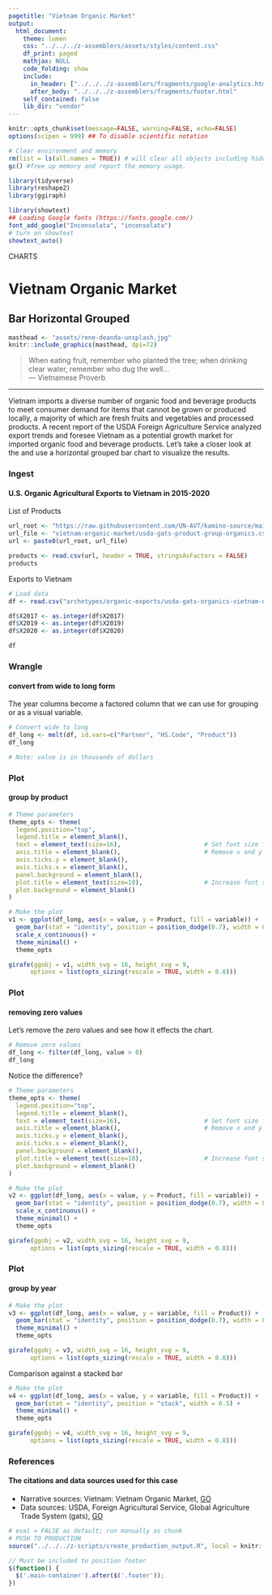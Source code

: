 ```yaml
---
pagetitle: "Vietnam Organic Market"
output:
  html_document:
    theme: lumen
    css: "../../../z-assemblers/assets/styles/content.css"
    df_print: paged
    mathjax: NULL
    code_folding: show
    include:
      in_header: ["../../../z-assemblers/fragments/google-analytics.html", "../../../z-assemblers/fragments/header.html"]
      after_body: "../../../z-assemblers/fragments/footer.html"
    self_contained: false
    lib_dir: "vendor"
---
```


```r

knitr::opts_chunk$set(message=FALSE, warning=FALSE, echo=FALSE)
options(scipen = 999) ## To disable scientific notation

# Clear environment and memory
rm(list = ls(all.names = TRUE)) # will clear all objects including hidden objects.
gc() #free up memory and report the memory usage.

library(tidyverse)
library(reshape2)
library(ggiraph)

library(showtext)
## Loading Google fonts (https://fonts.google.com/)
font_add_google("Inconsolata", "inconsolata")
# turn on showtext
showtext_auto()

```

<div class="activity">
CHARTS
</div>

# Vietnam Organic Market
## Bar Horizontal Grouped


```r

masthead <- "assets/rene-deanda-unsplash.jpg"
knitr::include_graphics(masthead, dpi=72)

```

> When eating fruit, remember who planted the tree; when drinking clear water, remember who dug the well...\
--- Vietnamese Proverb\

***

Vietnam imports a diverse number of organic food and beverage products to meet consumer demand for items that cannot be grown or produced locally, a majority of which are fresh fruits and vegetables and processed products.  A recent report of the USDA Foreign Agriculture Service analyzed export trends and foresee Vietnam as a potential growth market for imported organic food and beverage products.  Let's take a closer look at the and use a horizontal grouped bar chart to visualize the results.

### Ingest
#### U.S. Organic Agricultural Exports to Vietnam in 2015-2020

List of Products

```r

url_root <- "https://raw.githubusercontent.com/UN-AVT/kamino-source/main/sources/0-shared/data/"
url_file <- "vietnam-organic-market/usda-gats-product-group-organics.csv"
url <- paste0(url_root, url_file)

products <- read.csv(url, header = TRUE, stringsAsFactors = FALSE)
products

```

Exports to Vietnam

```r

# Load data
df <- read.csv("archetypes/organic-exports/usda-gats-organics-vietnam-data.csv", header = TRUE, stringsAsFactors = FALSE)

df$X2017 <- as.integer(df$X2017)
df$X2019 <- as.integer(df$X2019)
df$X2020 <- as.integer(df$X2020)

df

```

### Wrangle
#### convert from wide to long form

The year columns become a factored column that we can use for grouping or as a visual variable.

```r

# Convert wide to long
df_long <- melt(df, id.vars=c("Partner", "HS.Code", "Product"))
df_long

# Note: value is in thousands of dollars

```


### Plot
#### group by product


```r

# Theme parameters
theme_opts <- theme(
  legend.position="top",
  legend.title = element_blank(),
  text = element_text(size=16),                       # Set font size for plot text (axes labels, legend labels, plot title, etc.)
  axis.title = element_blank(),                       # Remove x and y axes titles
  axis.ticks.y = element_blank(),
  axis.ticks.x = element_blank(),
  panel.background = element_blank(),
  plot.title = element_text(size=18),                 # Increase font size of plot title text
  plot.background = element_blank()
)

# Make the plot
v1 <- ggplot(df_long, aes(x = value, y = Product, fill = variable)) +
  geom_bar(stat = "identity", position = position_dodge(0.7), width = 0.8) +
  scale_x_continuous() +
  theme_minimal() +
  theme_opts

girafe(ggobj = v1, width_svg = 16, height_svg = 9,
      options = list(opts_sizing(rescale = TRUE, width = 0.8)))

```


### Plot
#### removing zero values

Let's remove the zero values and see how it effects the chart.

```r

# Remove zero values
df_long <- filter(df_long, value > 0)
df_long

```

Notice the difference?

```r

# Theme parameters
theme_opts <- theme(
  legend.position="top",
  legend.title = element_blank(),
  text = element_text(size=16),                       # Set font size for plot text (axes labels, legend labels, plot title, etc.)
  axis.title = element_blank(),                       # Remove x and y axes titles
  axis.ticks.y = element_blank(),
  axis.ticks.x = element_blank(),
  panel.background = element_blank(),
  plot.title = element_text(size=18),                 # Increase font size of plot title text
  plot.background = element_blank()
)

# Make the plot
v2 <- ggplot(df_long, aes(x = value, y = Product, fill = variable)) +
  geom_bar(stat = "identity", position = position_dodge(0.7), width = 0.8) +
  scale_x_continuous() +
  theme_minimal() +
  theme_opts

girafe(ggobj = v2, width_svg = 16, height_svg = 9,
      options = list(opts_sizing(rescale = TRUE, width = 0.8)))

```


### Plot
#### group by year

```r

# Make the plot
v3 <- ggplot(df_long, aes(x = value, y = variable, fill = Product)) +
  geom_bar(stat = "identity", position = position_dodge(0.7), width = 0.8) +
  theme_minimal() +
  theme_opts

girafe(ggobj = v3, width_svg = 16, height_svg = 9,
      options = list(opts_sizing(rescale = TRUE, width = 0.8)))

```

Comparison against a stacked bar

```r

# Make the plot
v4 <- ggplot(df_long, aes(x = value, y = variable, fill = Product)) +
  geom_bar(stat = "identity", position = "stack", width = 0.5) +
  theme_minimal() +
  theme_opts

girafe(ggobj = v4, width_svg = 16, height_svg = 9,
      options = list(opts_sizing(rescale = TRUE, width = 0.8)))

```

### References
#### The citations and data sources used for this case

* Narrative sources: Vietnam: Vietnam Organic Market, [GO](https://www.fas.usda.gov/data/vietnam-vietnam-organic-market){target="_blank"}
* Data sources: USDA, Foreign Agricultural Service, Global Agriculture Trade System (gats), [GO](https://apps.fas.usda.gov/gats/ExpressQuery1.aspx){target="_blank"}


```r

# eval = FALSE as default; run manually as chunk
# PUSH TO PRODUCTION
source("../../../z-scripts/create_production_output.R", local = knitr::knit_global())

```


```js

// Must be included to position footer
$(function() {
  $('.main-container').after($('.footer'));
})

```
